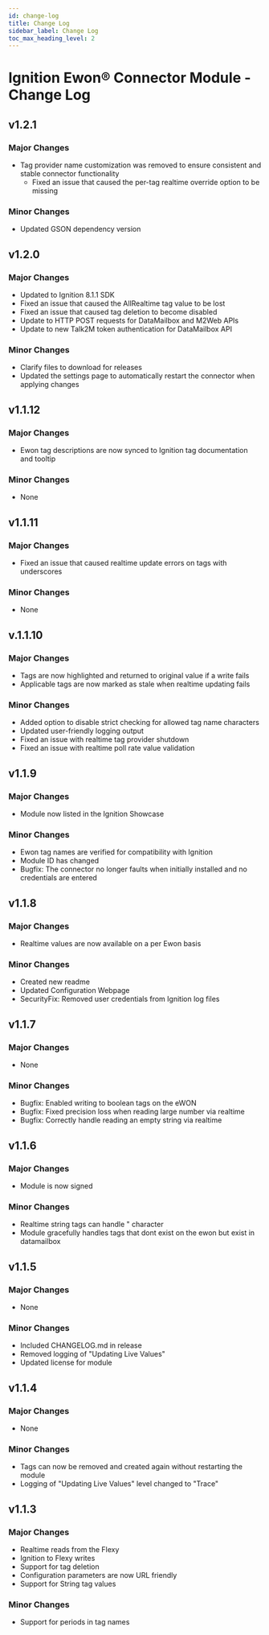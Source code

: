 ```yaml
---
id: change-log
title: Change Log
sidebar_label: Change Log
toc_max_heading_level: 2
---
```


# Ignition Ewon® Connector Module - Change Log

## v1.2.1
### Major Changes
* Tag provider name customization was removed to ensure consistent and stable connector functionality
    * Fixed an issue that caused the per-tag realtime override option to be missing
### Minor Changes
* Updated GSON dependency version

## v1.2.0
### Major Changes
* Updated to Ignition 8.1.1 SDK
* Fixed an issue that caused the AllRealtime tag value to be lost
* Fixed an issue that caused tag deletion to become disabled
* Update to HTTP POST requests for DataMailbox and M2Web APIs
* Update to new Talk2M token authentication for DataMailbox API
### Minor Changes
* Clarify files to download for releases
* Updated the settings page to automatically restart the connector when applying changes

## v1.1.12
### Major Changes
* Ewon tag descriptions are now synced to Ignition tag documentation and tooltip
### Minor Changes
* None

## v1.1.11
### Major Changes
* Fixed an issue that caused realtime update errors on tags with underscores
### Minor Changes
* None

## v.1.1.10
### Major Changes
* Tags are now highlighted and returned to original value if a write fails
* Applicable tags are now marked as stale when realtime updating fails
### Minor Changes
* Added option to disable strict checking for allowed tag name characters
* Updated user-friendly logging output
* Fixed an issue with realtime tag provider shutdown
* Fixed an issue with realtime poll rate value validation

## v1.1.9
### Major Changes
* Module now listed in the Ignition Showcase
### Minor Changes
* Ewon tag names are verified for compatibility with Ignition
* Module ID has changed
* Bugfix: The connector no longer faults when initially installed and no credentials are entered

## v1.1.8
### Major Changes
* Realtime values are now available on a per Ewon basis
### Minor Changes
* Created new readme
* Updated Configuration Webpage
* SecurityFix: Removed user credentials from Ignition log files

## v1.1.7
### Major Changes
* None
### Minor Changes
* Bugfix: Enabled writing to boolean tags on the eWON
* Bugfix: Fixed precision loss when reading large number via realtime
* Bugfix: Correctly handle reading an empty string via realtime

## v1.1.6
### Major Changes
* Module is now signed
### Minor Changes
* Realtime string tags can handle " character
* Module gracefully handles tags that dont exist on the ewon but exist in datamailbox

## v1.1.5
### Major Changes
* None
### Minor Changes
* Included CHANGELOG.md in release
* Removed logging of "Updating Live Values"
* Updated license for module

## v1.1.4
### Major Changes
* None
### Minor Changes
* Tags can now be removed and created again without restarting the module
* Logging of "Updating Live Values" level changed to "Trace"

## v1.1.3
### Major Changes
* Realtime reads from the Flexy
* Ignition to Flexy writes
* Support for tag deletion
* Configuration parameters are now URL friendly
* Support for String tag values
### Minor Changes
* Support for periods in tag names
